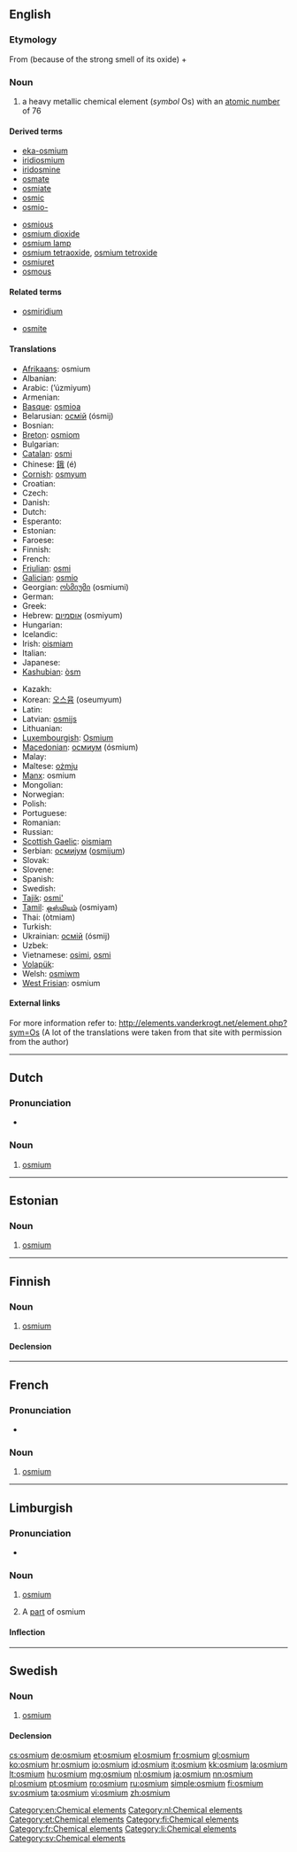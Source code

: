 {{also|Osmium}}
==English==
{{elements|Os|rhenium|Re|iridium|Ir}}

===Etymology===
From {{etyl|grc}} {{term|ὀσμή||smell|lang=grc}} (because of the strong smell of its oxide) + {{term|-ium}}

===Noun===
{{en-noun|-}}
{{wikipedia}}

# a heavy metallic chemical element (''symbol'' Os) with an [[atomic number]] of 76

====Derived terms====
{{der-top}}
* [[eka-osmium]]
* [[iridiosmium]]
* [[iridosmine]]
* [[osmate]]
* [[osmiate]]
* [[osmic]]
* [[osmio-]]
{{der-mid}}
* [[osmious]]
* [[osmium dioxide]]
* [[osmium lamp]]
* [[osmium tetraoxide]], [[osmium tetroxide]]
* [[osmiuret]]
* [[osmous]]
{{der-bottom}}

====Related terms====
{{rel-top}}
* [[osmiridium]]
{{rel-mid}}
* [[osmite]]
{{rel-bottom}}

====Translations====
{{trans-top|chemical element}}
* [[Afrikaans]]: osmium
* Albanian: {{t-|sq|osmium|xs=Albanian}}
* Arabic: {{Arab|[[ازميوم]]}} (’úzmiyum) {{m}}
* Armenian: {{t-|hy|օսմիում|tr=ōsmium}}
* [[Basque]]: [[osmioa]]
* Belarusian: [[осмiй]] (ósmij) {{m}}
* Bosnian: {{t-|bs|osmij}}
* [[Breton]]: [[osmiom]]
* Bulgarian: {{t-|bg|осмий|m|tr=ósmij}}
* [[Catalan]]: [[osmi]]
* Chinese: [[鋨]] (é)
* [[Cornish]]: [[osmyum]]
* Croatian: {{t+|hr|osmij}}
* Czech: {{t+|cs|osmium}}
* Danish: {{t-|da|osmium}}
* Dutch: {{t+|nl|osmium|n}}
* Esperanto: {{t-|eo|osmio|xs=Esperanto}}
* Estonian: {{t+|et|osmium}}
* Faroese: {{t-|fo|osmium|xs=Faroese}}
* Finnish: {{t+|fi|osmium}}
* French: {{t+|fr|osmium|m}}
* [[Friulian]]: [[osmi]]
* [[Galician]]: [[osmio]]
* Georgian: [[ოსმიუმი]] (osmiumi)
* German: {{t+|de|Osmium|n}}
* Greek: {{t+|el|όσμιο|n|tr=ósmio}}
* Hebrew: [[אוסמיום]] (osmiyum)
* Hungarian: {{t+|hu|ozmium}}
* Icelandic: {{t+|is|osmín}}
* Irish: [[oismiam]]
* Italian: {{t+|it|osmio|m}}
* Japanese: {{t+|ja|オスミウム|tr=osumiumu}}
* [[Kashubian]]: [[òsm]]
{{trans-mid}}
* Kazakh: {{t-|kk|осмий|tr=osmii|sc=Cyrl|xs=Kazakh}}
* Korean: [[오스뮴]] (oseumyum)
* Latin: {{t+|la|osmium}}
* Latvian: [[osmijs]]
* Lithuanian: {{t+|lt|osmis|xs=Lithuanian}}
* [[Luxembourgish]]: [[Osmium]]
* [[Macedonian]]: [[осмиум]] (ósmium) {{m}}
* Malay: {{t-|ms|osmium|xs=Malay}}
* Maltese: [[ożmju]]
* [[Manx]]: osmium
* Mongolian: {{t-|mn|осми|tr=osmi|sc=Cyrl|xs=Mongolian}}
* Norwegian: {{t-|no|osmium}}
* Polish: {{t+|pl|osm|m}}
* Portuguese: {{t+|pt|ósmio|m}}
* Romanian: {{t+|ro|osmiu|n}}
* Russian: {{t+|ru|осмий|m|tr=ósmij}}
* [[Scottish Gaelic]]: [[oismiam]]
* Serbian: [[осмиjум]] ([[osmijum]]) {{m}}
* Slovak: {{t-|sk|osmium}}
* Slovene: {{t+|sl|osmij}}
* Spanish: {{t+|es|osmio|m}}
* Swedish: {{t+|sv|osmium|n}}
* [[Tajik]]: [[osmi']]
* [[Tamil]]: [[ஒஸ்மியம்]] (osmiyam)
* Thai: {{Thai|[[ออสเมียม]]}} (òtmiam)
* Turkish: {{t+|tr|osmiyum}}
* Ukrainian: [[осмiй]] (ósmij) {{m}}
* Uzbek: {{t-|uz|осмий|tr=osmiy|sc=Cyrl|xs=Uzbek}}
* Vietnamese: [[osimi]], [[osmi]]
* [[Volapük]]: {{t|vo|losmin|xs=Volapük}}
* Welsh: [[osmiwm]]
* [[West Frisian]]: osmium
{{trans-bottom}}

====External links====
For more information refer to:
http://elements.vanderkrogt.net/element.php?sym=Os
(A lot of the translations were taken from that site with permission from the author)

[[Category:en:Chemical elements]]

----

==Dutch==
{{wikipedia|lang=nl}}

===Pronunciation===
* {{audio|Nl-osmium.ogg|Audio}}

===Noun===
{{head|nl|noun|g=g}}

# [[#English|osmium]]

[[Category:nl:Chemical elements]]

----

==Estonian==

===Noun===
{{et-noun (old)}}

# [[#English|osmium]]

[[Category:et:Chemical elements]]

----

==Finnish==
{{wikipedia|lang=fi}}

===Noun===
{{fi-noun}}

# [[#English|osmium]]

====Declension====
{{fi-decl-risti|osmium}}

[[Category:fi:Chemical elements]]

----

==French==
{{wikipedia|lang=fr}}

===Pronunciation===
* {{IPA|/ɔs.mjɔm/|lang=fr}}

===Noun===
{{fr-noun-unc|m}}

# [[#English|osmium]]

[[Category:fr:Chemical elements]]

----

==Limburgish==

===Pronunciation===
* {{IPA|[ˈo˧zɱɔ˧m]|lang=li}}

===Noun===
{{li-noun|g=n}}

# {{uncountable|lang=li}} [[osmium#English|osmium]]
# A [[part]] of osmium

====Inflection====
{{li-decl-noun-um|osmi}}

[[Category:li:Chemical elements]]

----

==Swedish==
{{wikipedia|lang=sv}}

===Noun===
{{sv-noun|g=n}}

# [[#English|osmium]]

====Declension====
{{sv-noun-unc-irreg-n|2=osmiumet}}

[[Category:sv:Chemical elements]]

[[cs:osmium]]
[[de:osmium]]
[[et:osmium]]
[[el:osmium]]
[[fr:osmium]]
[[gl:osmium]]
[[ko:osmium]]
[[hr:osmium]]
[[io:osmium]]
[[id:osmium]]
[[it:osmium]]
[[kk:osmium]]
[[la:osmium]]
[[lt:osmium]]
[[hu:osmium]]
[[mg:osmium]]
[[nl:osmium]]
[[ja:osmium]]
[[nn:osmium]]
[[pl:osmium]]
[[pt:osmium]]
[[ro:osmium]]
[[ru:osmium]]
[[simple:osmium]]
[[fi:osmium]]
[[sv:osmium]]
[[ta:osmium]]
[[vi:osmium]]
[[zh:osmium]]